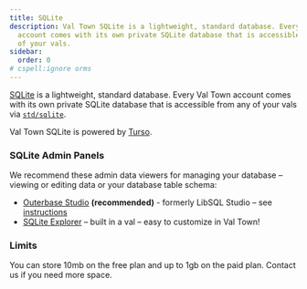 ```yaml
---
title: SQLite
description: Val Town SQLite is a lightweight, standard database. Every Val Town
  account comes with its own private SQLite database that is accessible from any
  of your vals.
sidebar:
  order: 0
# cspell:ignore orms
---
```



[SQLite](https://www.sqlite.org/) is a lightweight, standard database. Every Val Town account comes with its own private SQLite database that is accessible from any of your vals via [`std/sqlite`](https://www.val.town/v/std/sqlite).

Val Town SQLite is powered by [Turso](https://turso.tech/).

<CardGrid>
  <LinkCard
    title="Usage"
    description="How to use Val Town SQLite in your vals"
    href="/std/sqlite/usage"
  />
  <LinkCard
    title="Migrations"
    description="How to manage your database schema"
    href="/std/sqlite/migrations"
  />
  <LinkCard
    title="ORMs"
    description="How to use ORMs with Val Town SQLite"
    href="/std/sqlite/orms"
  />
</CardGrid>

### SQLite Admin Panels

We recommend these admin data viewers for managing your database – viewing or editing data or your database table schema:

- [Outerbase Studio](https://libsqlstudio.com/) **(recommended)** - formerly LibSQL Studio – see [instructions](https://libsqlstudio.com/docs/connect-valtown)
- [SQLite Explorer](https://www.val.town/v/nbbaier/sqliteExplorerApp) – built in a val – easy to customize in Val Town!

### Limits

You can store 10mb on the free plan and up to 1gb on the paid plan. Contact us if you need more space.
